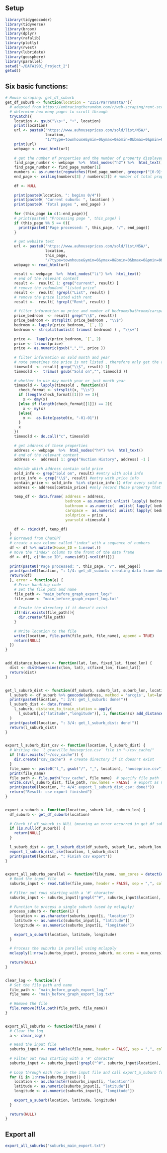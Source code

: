 ## Setup
```r
library(tidygeocoder)
library(tidyverse)
library(broom)
library(dplyr)
library(rafalib)
library(plotly)
library(rvest)
library(lubridate)
library(geosphere)
library(parallel)
setwd("~/DATA1901_Project_2")
getwd()
```

## Six basic functions:
```r
# House scraping: get_df_suburb
get_df_suburb <- function(location = "2151/Parramatta/"){
  # adapted from https://embracingtherandom.com/r/web-scraping/rent-scraping/
  # determine how many pages to scroll through 
  tryCatch({
    location <- gsub("\\s+", "+", location)
    print(location)
    url <- paste0("https://www.auhouseprices.com/sold/list/NSW/", 
                  location, 
                  "1/?type=townhouse&ymin=0&ymax=0&bmin=0&bmax=0&pmin=0&pmax=0&sort=date&kw=") # type set to townhouse, no other filtering
    print(url)
    webpage <- read_html(url)
    
    # get the number of properties and the number of property displayed on each page 
    find_page_number <- webpage  %>%  html_nodes("h2") %>%  html_text() 
    find_page_number <- find_page_number[1]
    numbers <- as.numeric(regmatches(find_page_number, gregexpr("[0-9]+", find_page_number))[[1]])
    end_page <- ceiling(numbers[3] / numbers[2]) # number of total properties / number on page  = total number of pages
    
    df <- NULL
    
    print(paste0(location, ": begins 0/4"))
    print(paste0( "Current suburb: ", location) )
    print(paste0( "Total pages ", end_page) )
    
    for (this_page in c(1:end_page)){
    # print(paste0( "Processing page ", this_page) )
    if (this_page %% 5 == 0){
      print(paste0("Page processed: ", this_page, "/", end_page))
    }
    
    # get website text
    url <- paste0("https://www.auhouseprices.com/sold/list/NSW/", 
                  location, 
                  this_page, 
                  "/?type=townhouse&ymin=0&ymax=0&bmin=0&bmax=0&pmin=0&pmax=0&sort=date&kw=") # type set to townhouse, no other filtering 
    webpage <- read_html(url)
    
    result <- webpage  %>%  html_nodes("li") %>%  html_text() 
    # end of the relevant content 
    result <-  result[ 1: grep("current", result) ]
    # remove the redundant "listed price" 
    result <-  result[ !grepl("List", result) ]
    # remove the price listed with rent
    result <-  result[ !grepl("Rent", result) ]
    
    # filter information on price and number of bedroom/bathroom/carspace
    price_bedroom  <- result[ grep("\\$", result)]
    price_bedroom <- strsplit( price_bedroom , "\\$")
    bedroom <- lapply(price_bedroom, `[`, 1)
    bedroom <- strsplit(unlist( trimws( bedroom) ) , "\\s+")
    
    price <-  lapply(price_bedroom, `[`, 2)
    price <- trimws(price)
    price <- as.numeric(gsub(",","", price ))
    
    # filter information on sold month and year
    # note sometimes the price is not listed , therefore only get the ones with the price 
    timesold  <- result[ grep("\\$", result)-1]
    timesold <-  trimws( gsub("Sold on","", timesold )) 
    
    # whether to use day month year or just month year
    timesold <- lapply(timesold , function(x){
      check_format <- strsplit(x, "\\s")
      if (length(check_format[[1]]) == 3){
        x <- dmy(x)
      }else if (length(check_format[[1]]) == 2){
        x <- my(x)
      }else{
        x <-  as.Date(paste0(x, "-01-01"))
      }
      x
    })
    timesold <- do.call("c", timesold)
    
    # get address of these properties
    address <- webpage  %>%  html_nodes("h4") %>%  html_text() 
    # end of the relevant content 
    address <-  address[ 1: grep("Auction History", address) -1 ]
    
    #decide which address contain sold price  
    sold_info <- grep("Sold on", result) #entry with sold info
    price_info <- grep("\\$", result) #entry with price info
    contain_price <- sold_info  %in% c(price_info-1) #for every sold entry, the immediate next row should be price, if not, then this sold entry does not have price record 
    address <- address[contain_price] #only record those property that has price recorded
    
    temp_df <- data.frame( address = address, 
                           bedroom = as.numeric( unlist( lapply( bedroom, `[`, 1) ) ) , 
                           bathroom = as.numeric(  unlist( lapply( bedroom, `[`, 2) )) ,  
                           carspace =  as.numeric( unlist( lapply( bedroom, `[`, 3) )), 
                           soldprice = price ,
                           yearsold =timesold )
    
    df <- rbind(df, temp_df)
  }
  # Borrowed from ChatGPT
  # create a new column called "index" with a sequence of numbers
  df <- df %>% mutate(House_ID = 1:nrow(.))
  # move the "index" column to the front of the data frame
  df <- df[, c("House_ID", names(df)[-ncol(df)])]
  
  print(paste0("Page processed: ", this_page, "/", end_page))
  print(paste0(location, ": 1/4: get_df_suburb: creating data frame done!"))
  return(df)
  }, error = function(e) {
    # Error handling code
    # Set the file path and name
    file_path <- "main_before_graph_export_log/"
    file_name <- "main_before_graph_export_log.txt"
    
    # Create the directory if it doesn't exist
    if(!dir.exists(file_path)){
      dir.create(file_path)
    }
    
    # Write location to the file
    write(location, file.path(file_path, file_name), append = TRUE)
    return(NULL)
  })
}


add_distance_between <- function(lat, lon, fixed_lat, fixed_lon) {
  dist <- distHaversine(c(lon, lat), c(fixed_lon, fixed_lat))
  return(dist)
}  


get_l_suburb_dist <- function(df_suburb, suburb_lat, suburb_lon, location) {
  l_suburb <- df_suburb %>% geocode(address, method = 'arcgis', lat=latitude, long=longitude)
  print(paste0(location, ": 2/4: get_l_suburb: done!"))
  l_suburb_dist <- data.frame(
    l_suburb, distance_to_train_station = apply(
      l_suburb[,c("latitude","longitude")], 1, function(x) add_distance_between(x[1], x[2], suburb_lat, suburb_lon))
  )
  print(paste0(location, ": 3/4: get_l_suburb_dist: done!"))
  return(l_suburb_dist)
}


export_l_suburb_dist_csv <- function(location, l_suburb_dist) {
  # Writing the `l_granville_houseprice.csv` file in "~/csv_cache/"
  if (!dir.exists("~/csv_cache")) {
    dir.create("csv_cache")  # create directory if it doesn't exist
  }
  file_name <- paste0("l_", gsub("/", "_", location), "houseprice.csv")
  print(file_name)
  file_path <- file.path("csv_cache", file_name)  # specify file path
  write.csv(l_suburb_dist, file_path, row.names = FALSE)  # export as CSV file
  print(paste0(location, ": 4/4: export_l_suburb_dist_csv: done!"))
  return("Result: csv export finished")
}


export_a_suburb <- function(location, suburb_lat, suburb_lon) {
  df_suburb <- get_df_suburb(location)
  
  # Check if df_suburb is NULL (meaning an error occurred in get_df_suburb)
  if (is.null(df_suburb)) {
    return(NULL)
  }
  
  l_suburb_dist <- get_l_suburb_dist(df_suburb, suburb_lat, suburb_lon, location)
  export_l_suburb_dist_csv(location, l_suburb_dist)
  print(paste0(location, ": Finish csv export"))
}


export_all_suburbs_parallel <- function(file_name, num_cores = detectCores()) {
  # Read the input file
  suburbs_input <- read.table(file_name, header = FALSE, sep = ",", col.names = c("location", "latitude", "longitude"), strip.white = TRUE, comment.char = "", quote = "")
  
  # Filter out rows starting with a '#' character
  suburbs_input <- suburbs_input[!grepl("^#", suburbs_input$location), ]
  
  # Function to process a single suburb (used by mclapply)
  process_suburb <- function(i) {
    location <- as.character(suburbs_input[i, "location"])
    latitude <- as.numeric(suburbs_input[i, "latitude"])
    longitude <- as.numeric(suburbs_input[i, "longitude"])
    
    export_a_suburb(location, latitude, longitude)
  }
  
  # Process the suburbs in parallel using mclapply
  mclapply(1:nrow(suburbs_input), process_suburb, mc.cores = num_cores)
  
  return(NULL)
}


clear_log <- function() {
  # Set the file path and name
  file_path <- "main_before_graph_export_log/"
  file_name <- "main_before_graph_export_log.txt"
  
  # Remove the file
  file.remove(file.path(file_path, file_name))
}


export_all_suburbs <- function(file_name) {
  # Clear the log
  a <- clear_log()

  # Read the input file
  suburbs_input <- read.table(file_name, header = FALSE, sep = ",", col.names = c("location", "latitude", "longitude"), strip.white = TRUE, comment.char = "", quote = "")
  
  # Filter out rows starting with a '#' character
  suburbs_input <- suburbs_input[!grepl("^#", suburbs_input$location), ]
  
  # Loop through each row in the input file and call export_a_suburb function
  for (i in 1:nrow(suburbs_input)) {
    location <- as.character(suburbs_input[i, "location"])
    latitude <- as.numeric(suburbs_input[i, "latitude"])
    longitude <- as.numeric(suburbs_input[i, "longitude"])
    
    export_a_suburb(location, latitude, longitude)
  }
  
  return(NULL)
}
```


## Export all
```r
export_all_suburbs("suburbs_main_export.txt")
```
